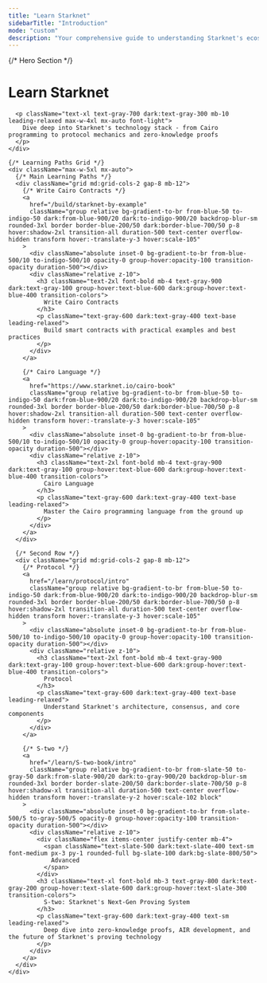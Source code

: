 ```yaml
---
title: "Learn Starknet"
sidebarTitle: "Introduction"
mode: "custom"
description: "Your comprehensive guide to understanding Starknet's ecosystem"
---
```


<div className="relative overflow-hidden">
  {/* Hero Section */}
  <div className="text-center pt-16 pb-8 px-6">
    <div className="max-w-5xl mx-auto mb-16">
      <h1 className="mb-8">
        <span className="text-black dark:text-white">
          <div className="text-4xl md:text-5xl font-bold">Learn Starknet</div>
        </span>
      </h1>
      
      <p className="text-xl text-gray-700 dark:text-gray-300 mb-10 leading-relaxed max-w-4xl mx-auto font-light">
        Dive deep into Starknet's technology stack - from Cairo programming to protocol mechanics and zero-knowledge proofs
      </p>
    </div>

    {/* Learning Paths Grid */}
    <div className="max-w-5xl mx-auto">
      {/* Main Learning Paths */}
      <div className="grid md:grid-cols-2 gap-8 mb-12">
        {/* Write Cairo Contracts */}
        <a
          href="/build/starknet-by-example"
          className="group relative bg-gradient-to-br from-blue-50 to-indigo-50 dark:from-blue-900/20 dark:to-indigo-900/20 backdrop-blur-sm rounded-3xl border border-blue-200/50 dark:border-blue-700/50 p-8 hover:shadow-2xl transition-all duration-500 text-center overflow-hidden transform hover:-translate-y-3 hover:scale-105"
        >
          <div className="absolute inset-0 bg-gradient-to-br from-blue-500/10 to-indigo-500/10 opacity-0 group-hover:opacity-100 transition-opacity duration-500"></div>
          <div className="relative z-10">
            <h3 className="text-2xl font-bold mb-4 text-gray-900 dark:text-gray-100 group-hover:text-blue-600 dark:group-hover:text-blue-400 transition-colors">
              Write Cairo Contracts
            </h3>
            <p className="text-gray-600 dark:text-gray-400 text-base leading-relaxed">
              Build smart contracts with practical examples and best practices
            </p>
          </div>
        </a>

        {/* Cairo Language */}
        <a
          href="https://www.starknet.io/cairo-book"
          className="group relative bg-gradient-to-br from-blue-50 to-indigo-50 dark:from-blue-900/20 dark:to-indigo-900/20 backdrop-blur-sm rounded-3xl border border-blue-200/50 dark:border-blue-700/50 p-8 hover:shadow-2xl transition-all duration-500 text-center overflow-hidden transform hover:-translate-y-3 hover:scale-105"
        >
          <div className="absolute inset-0 bg-gradient-to-br from-blue-500/10 to-indigo-500/10 opacity-0 group-hover:opacity-100 transition-opacity duration-500"></div>
          <div className="relative z-10">
            <h3 className="text-2xl font-bold mb-4 text-gray-900 dark:text-gray-100 group-hover:text-blue-600 dark:group-hover:text-blue-400 transition-colors">
              Cairo Language
            </h3>
            <p className="text-gray-600 dark:text-gray-400 text-base leading-relaxed">
              Master the Cairo programming language from the ground up
            </p>
          </div>
        </a>
      </div>

      {/* Second Row */}
      <div className="grid md:grid-cols-2 gap-8 mb-12">
        {/* Protocol */}
        <a
          href="/learn/protocol/intro"
          className="group relative bg-gradient-to-br from-blue-50 to-indigo-50 dark:from-blue-900/20 dark:to-indigo-900/20 backdrop-blur-sm rounded-3xl border border-blue-200/50 dark:border-blue-700/50 p-8 hover:shadow-2xl transition-all duration-500 text-center overflow-hidden transform hover:-translate-y-3 hover:scale-105"
        >
          <div className="absolute inset-0 bg-gradient-to-br from-blue-500/10 to-indigo-500/10 opacity-0 group-hover:opacity-100 transition-opacity duration-500"></div>
          <div className="relative z-10">
            <h3 className="text-2xl font-bold mb-4 text-gray-900 dark:text-gray-100 group-hover:text-blue-600 dark:group-hover:text-blue-400 transition-colors">
              Protocol
            </h3>
            <p className="text-gray-600 dark:text-gray-400 text-base leading-relaxed">
              Understand Starknet's architecture, consensus, and core components
            </p>
          </div>
        </a>

        {/* S-two */}
        <a
          href="/learn/S-two-book/intro"
          className="group relative bg-gradient-to-br from-slate-50 to-gray-50 dark:from-slate-900/20 dark:to-gray-900/20 backdrop-blur-sm rounded-3xl border border-slate-200/50 dark:border-slate-700/50 p-8 hover:shadow-xl transition-all duration-500 text-center overflow-hidden transform hover:-translate-y-2 hover:scale-102 block"
        >
          <div className="absolute inset-0 bg-gradient-to-br from-slate-500/5 to-gray-500/5 opacity-0 group-hover:opacity-100 transition-opacity duration-500"></div>
          <div className="relative z-10">
            <div className="flex items-center justify-center mb-4">
              <span className="text-slate-500 dark:text-slate-400 text-sm font-medium px-3 py-1 rounded-full bg-slate-100 dark:bg-slate-800/50">
                Advanced
              </span>
            </div>
            <h3 className="text-xl font-bold mb-3 text-gray-800 dark:text-gray-200 group-hover:text-slate-600 dark:group-hover:text-slate-300 transition-colors">
              S-two: Starknet's Next-Gen Proving System
            </h3>
            <p className="text-gray-600 dark:text-gray-400 text-sm leading-relaxed">
              Deep dive into zero-knowledge proofs, AIR development, and the future of Starknet's proving technology
            </p>
          </div>
        </a>
      </div>
    </div>
  </div>
</div>